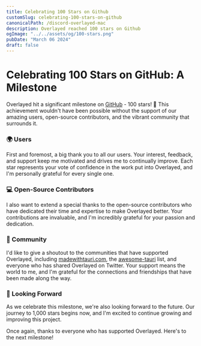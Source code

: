 ```yaml
---
title: Celebrating 100 Stars on Github 
customSlug: celebrating-100-stars-on-github
canonicalPath: /discord-overlayed-mac
description: Overlayed reached 100 stars on Github
ogImage: "../../assets/og/100-stars.png"
pubDate: "March 06 2024"
draft: false
---
```


# Celebrating 100 Stars on GitHub: A Milestone

Overlayed hit a significant milestone on [GitHub](https://github.com/Hacksore/overlayed) - 100 stars! 🎉 This achievement wouldn't have been possible without the support of our amazing users, open-source contributors, and the vibrant community that surrounds it.

### 🌍 Users

First and foremost, a big thank you to all our users. Your interest, feedback, and support keep me motivated and drives me to continually improve. Each star represents your vote of confidence in the work put into Overlayed, and I'm personally grateful for every single one.

### 💻 Open-Source Contributors

I also want to extend a special thanks to the open-source contributors who have dedicated their time and expertise to make Overlayed better. Your contributions are invaluable, and I'm incredibly grateful for your passion and dedication.

### 🤝 Community

I'd like to give a shoutout to the communities that have supported Overlayed, including [madewithtauri.com](https://madewithtauri.com), the [awesome-tauri](https://github.com/tauri-apps/awesome-tauri) list, and everyone who has shared Overlayed on Twitter. Your support means the world to me, and I'm grateful for the connections and friendships that have been made along the way.

### 🔮 Looking Forward

As we celebrate this milestone, we're also looking forward to the future. Our journey to 1,000 stars begins now, and I'm excited to continue growing and improving this project.

Once again, thanks to everyone who has supported Overlayed. Here's to the next milestone!
